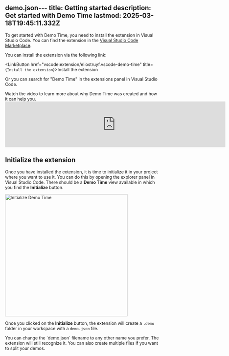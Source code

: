 demo.json---
title: Getting started
description: Get started with Demo Time
lastmod: 2025-03-18T19:45:11.332Z
---



To get started with Demo Time, you need to install the extension in Visual Studio Code. You can find the extension in the [Visual Studio Code Marketplace](https://marketplace.visualstudio.com/items?itemName=eliostruyf.vscode-demo-time).

You can install the extension via the following link: 

<LinkButton href="vscode:extension/eliostruyf.vscode-demo-time" title={`Install the extension`}>Install the extension</LinkButton>

Or you can search for "Demo Time" in the extensions panel in Visual Studio Code.

<Aside title='Watch the video'>
Watch the video to learn more about why Demo Time was created and how it can help you.

<iframe width="720" class="!h-[400px]" src="https://www.youtube.com/embed/0YlUdvnHd9s?si=IBr8hO5agsVKfRgn" title="YouTube video player" frameborder="0" allow="accelerometer; autoplay; clipboard-write; encrypted-media; gyroscope; picture-in-picture; web-share" referrerpolicy="strict-origin-when-cross-origin" allowfullscreen></iframe>
</Aside>

## Initialize the extension

Once you have installed the extension, it is time to initialize it in your project where you want to use it. You can do this by opening the explorer panel in Visual Studio Code. There should be a **Demo Time** view available in which you find the **Initialize** button.

<Image class="mx-auto" src={initializeImage} alt="Initialize Demo Time" width="400" />

Once you clicked on the **Initialize** button, the extension will create a `.demo` folder in your workspace with a `demo.json` file.

<Aside type="tip">
You can change the `demo.json` filename to any other name you prefer. The extension will still recognize it. You can also create multiple files if you want to split your demos.
</Aside>
